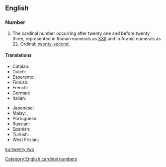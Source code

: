 ==English==

===Number===
{{head|en|numeral}}

# The cardinal number occurring after twenty one and before twenty three, represented in Roman numerals as [[XXII]] and in Arabic numerals as 22. Ordinal: [[twenty-second]].

====Translations====
{{trans-top|22}}
* Catalan: {{t+|ca|vint-i-dos}}
* Dutch: {{t+|nl|tweeëntwintig|f}}
* Esperanto: {{t|eo|dudek du}}
* Finnish: {{t|fi|kaksikymmentäkaksi}}
* French: {{t|fr|vingt deux|m}}
* German: {{t+|de|zweiundzwanzig|f}}
* Italian: {{t+|it|ventidue}}
{{trans-mid}}
* Japanese: {{t|ja|にじゅうに|sc=Jpan}}
* Malay: {{t|ms|dua puluh dua}}, {{t|ms|dua likur}}
* Portuguese: {{t+|pt|vinte e dois}}
* Russian: {{t+|ru|два́дцать два}}
* Spanish: {{t+|es|veintidós}}
* Turkish: {{t+|tr|yirmi iki}}
* West Frisian: {{t+|fy|twaentweintich}}
{{trans-bottom}}

[[Category:English cardinal numbers]]

[[ku:twenty two]]